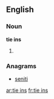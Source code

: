 ==English==

===Noun===
'''tie ins'''

# {{plural of|tie in}}

===Anagrams===
* [[seniti#English|seniti]]

[[ar:tie ins]]
[[fr:tie ins]]